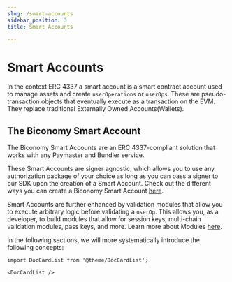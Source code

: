 ```yaml
---
slug: /smart-accounts
sidebar_position: 3
title: Smart Accounts

---
```

# Smart Accounts

In the context ERC 4337 a smart account is a smart contract account used to manage assets and create `userOperations` or `userOps`. 
These are pseudo-transaction objects that eventually execute as a transaction on the EVM. 
They replace traditional Externally Owned Accounts(Wallets).

## The Biconomy Smart Account

The Biconomy Smart Accounts are an ERC 4337-compliant solution that works with any Paymaster and Bundler service.

These Smart Accounts are signer agnostic, which allows you to use any authorization package of your choice as long as you can pass a signer to our SDK upon the creation of a Smart Account. 
Check out the different ways you can create a Biconomy Smart Account [here](/category/signers).

Smart Accounts are further enhanced by validation modules that allow you to execute arbitrary logic before validating a `userOp`. 
This allows you, as a developer, to build modules that allow for session keys, multi-chain validation modules, pass keys, and more. Learn more about Modules [here](/modules).

In the following sections, we will more systematically introduce the following concepts:

```mdx-code-block
import DocCardList from '@theme/DocCardList';

<DocCardList />
```